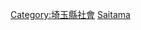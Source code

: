 {{Catnav|頁面分類|各種主題的頁面分類|按國家分類|各國教育|日本教育}}

{{日本行政區劃分類導航|教育}}

[[Category:埼玉縣社會|Category:埼玉縣社會]]
[[Category:日本各都道府縣教育|Saitama]]